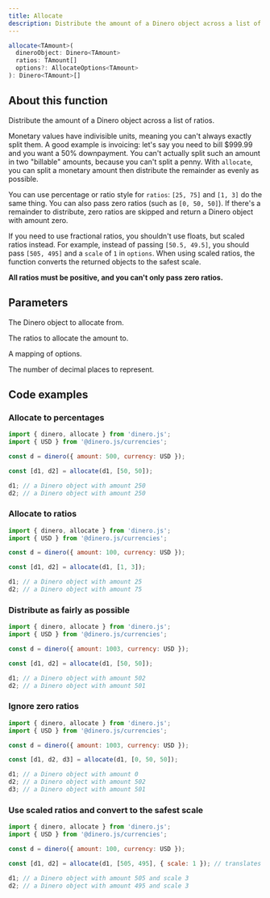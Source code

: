 ```yaml
---
title: Allocate
description: Distribute the amount of a Dinero object across a list of ratios.
---
```


<Signature>

```ts
allocate<TAmount>(
  dineroObject: Dinero<TAmount>
  ratios: TAmount[]
  options?: AllocateOptions<TAmount>
): Dinero<TAmount>[]
```

</Signature>

## About this function

Distribute the amount of a Dinero object across a list of ratios.

Monetary values have indivisible units, meaning you can't always exactly split them. A good example is invoicing: let's say you need to bill $999.99 and you want a 50% downpayment. You can't actually split such an amount in two "billable" amounts, because you can't split a penny. With `allocate`, you can split a monetary amount then distribute the remainder as evenly as possible.

You can use percentage or ratio style for `ratios`: `[25, 75]` and `[1, 3]` do the same thing. You can also pass zero ratios (such as `[0, 50, 50]`). If there's a remainder to distribute, zero ratios are skipped and return a Dinero object with amount zero.

If you need to use fractional ratios, you shouldn't use floats, but scaled ratios instead. For example, instead of passing `[50.5, 49.5]`, you should pass `[505, 495]` and a `scale` of `1` in `options`. When using scaled ratios, the function converts the returned objects to the safest scale.

**All ratios must be positive, and you can't only pass zero ratios.**

## Parameters

<Parameters>

<Parameter name="dineroObject" type="Dinero<TAmount>" required={true}>

The Dinero object to allocate from.

</Parameter>

<Parameter name="ratios" type="TAmount[]" required={true}>

The ratios to allocate the amount to.

</Parameter>

<Parameter name="options" type="AllocateOptions<TAmount>" required={false}>

A mapping of options.

</Parameter>

<Parameter name="options.scale" type="TAmount" required={true}>

The number of decimal places to represent.

</Parameter>

</Parameters>

## Code examples

### Allocate to percentages

```js
import { dinero, allocate } from 'dinero.js';
import { USD } from '@dinero.js/currencies';

const d = dinero({ amount: 500, currency: USD });

const [d1, d2] = allocate(d1, [50, 50]);

d1; // a Dinero object with amount 250
d2; // a Dinero object with amount 250
```

### Allocate to ratios

```js
import { dinero, allocate } from 'dinero.js';
import { USD } from '@dinero.js/currencies';

const d = dinero({ amount: 100, currency: USD });

const [d1, d2] = allocate(d1, [1, 3]);

d1; // a Dinero object with amount 25
d2; // a Dinero object with amount 75
```

### Distribute as fairly as possible

```js
import { dinero, allocate } from 'dinero.js';
import { USD } from '@dinero.js/currencies';

const d = dinero({ amount: 1003, currency: USD });

const [d1, d2] = allocate(d1, [50, 50]);

d1; // a Dinero object with amount 502
d2; // a Dinero object with amount 501
```

### Ignore zero ratios

```js
import { dinero, allocate } from 'dinero.js';
import { USD } from '@dinero.js/currencies';

const d = dinero({ amount: 1003, currency: USD });

const [d1, d2, d3] = allocate(d1, [0, 50, 50]);

d1; // a Dinero object with amount 0
d2; // a Dinero object with amount 502
d3; // a Dinero object with amount 501
```

### Use scaled ratios and convert to the safest scale

```js
import { dinero, allocate } from 'dinero.js';
import { USD } from '@dinero.js/currencies';

const d = dinero({ amount: 100, currency: USD });

const [d1, d2] = allocate(d1, [505, 495], { scale: 1 }); // translates to ratios 50.5 and 49.5

d1; // a Dinero object with amount 505 and scale 3
d2; // a Dinero object with amount 495 and scale 3
```
